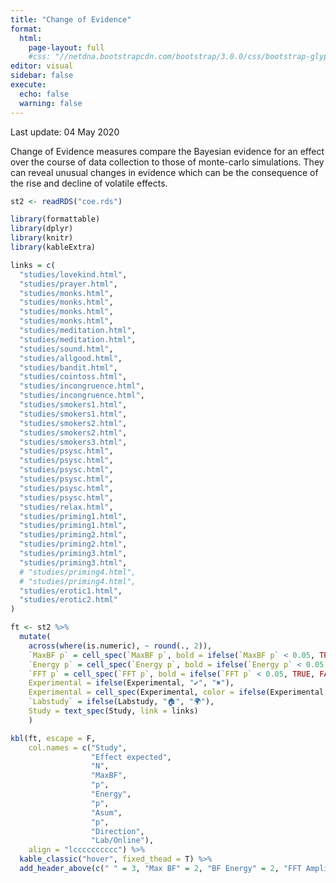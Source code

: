 ```yaml
---
title: "Change of Evidence"
format: 
  html:
    page-layout: full
    #css: "//netdna.bootstrapcdn.com/bootstrap/3.0.0/css/bootstrap-glyphicons.css"
editor: visual
sidebar: false
execute: 
  echo: false
  warning: false
---
```


Last update: 04 May 2020

Change of Evidence measures compare the Bayesian evidence for an effect over the course of data collection to those of monte-carlo simulations. They can reveal unusual changes in evidence which can be the consequence of the rise and decline of volatile effects.

```r
st2 <- readRDS("coe.rds")

library(formattable)
library(dplyr)
library(knitr)
library(kableExtra)

links = c(
  "studies/lovekind.html",
  "studies/prayer.html",
  "studies/monks.html",
  "studies/monks.html",
  "studies/monks.html",
  "studies/monks.html",
  "studies/meditation.html",
  "studies/meditation.html",
  "studies/sound.html",
  "studies/allgood.html",
  "studies/bandit.html",
  "studies/cointoss.html",
  "studies/incongruence.html",
  "studies/incongruence.html",
  "studies/smokers1.html",
  "studies/smokers1.html",
  "studies/smokers2.html",
  "studies/smokers2.html",
  "studies/smokers3.html",
  "studies/psysc.html",
  "studies/psysc.html",
  "studies/psysc.html",
  "studies/psysc.html",
  "studies/psysc.html",
  "studies/psysc.html",
  "studies/relax.html",
  "studies/priming1.html",
  "studies/priming1.html",
  "studies/priming2.html",
  "studies/priming2.html",
  "studies/priming3.html",
  "studies/priming3.html",
  # "studies/priming4.html",
  # "studies/priming4.html",
  "studies/erotic1.html",
  "studies/erotic2.html"
)

ft <- st2 %>%
  mutate(
    across(where(is.numeric), ~ round(., 2)),
    `MaxBF p` = cell_spec(`MaxBF p`, bold = ifelse(`MaxBF p` < 0.05, TRUE, FALSE)),
    `Energy p` = cell_spec(`Energy p`, bold = ifelse(`Energy p` < 0.05, TRUE, FALSE)),
    `FFT p` = cell_spec(`FFT p`, bold = ifelse(`FFT p` < 0.05, TRUE, FALSE)),
    Experimental = ifelse(Experimental, "✔", "✖"),
    Experimental = cell_spec(Experimental, color = ifelse(Experimental == "✔", "darkgreen", "red")),
    `Labstudy` = ifelse(Labstudy, "🏠", "🌍"),
    Study = text_spec(Study, link = links)
    )

kbl(ft, escape = F,
    col.names = c("Study",
                  "Effect expected",
                  "N",
                  "MaxBF",
                  "p",
                  "Energy",
                  "p",
                  "Asum",
                  "p",
                  "Direction",
                  "Lab/Online"),
    align = "lcccccccccc") %>%
  kable_classic("hover", fixed_thead = T) %>%
  add_header_above(c(" " = 3, "Max BF" = 2, "BF Energy" = 2, "FFT Amplitude sum" = 2, " " = 2))

```
